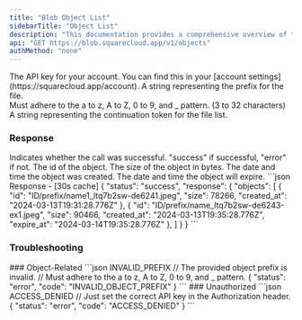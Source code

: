 ```yaml
---
title: "Blob Object List"
sidebarTitle: "Object List"
description: "This documentation provides a comprehensive overview of the GET /v1/objects endpoint of the SquareCloud Blob API."
api: "GET https://blob.squarecloud.app/v1/objects"
authMethod: "none"
---
```


<ParamField header="Authorization" type="string" placeholder="API KEY" required>
  The API key for your account. You can find this in your [account settings](https://squarecloud.app/account).
</ParamField>

<ParamField query="prefix" type="string" placeholder="File Prefix">
  A string representing the prefix for the file.<br/>Must adhere to the a to z, A to Z, 0 to 9, and _ pattern. (3 to 32 characters)
</ParamField>

<ParamField query="continuationToken" type="string" placeholder="Continuation Token">
  A string representing the continuation token for the file list.
</ParamField>

### Response

<ResponseField name="status" type="string">
  Indicates whether the call was successful. "success" if successful, "error" if not.
</ResponseField>

<ResponseField name="response" type="object">

<Expandable title="Toggle object">
<ResponseField name="objects" type="array">

<Expandable title="Toggle object">

<ResponseField name="id" type="string">
  The id of the object.
</ResponseField>

<ResponseField name="size" type="integer">
  The size of the object in bytes.
</ResponseField>

<ResponseField name="created_at" type="ISO 8601">
  The date and time the object was created.
</ResponseField>

<ResponseField name="expire_at" type="ISO 8601">
  The date and time the object will expire.
</ResponseField>

</Expandable>

</ResponseField>
</Expandable>

</ResponseField>

<ResponseExample>
```json Response - [30s cache]
{
  "status": "success",
  "response": {
    "objects": [
      {
        "id": "ID/prefix/name1_ltq7b2sw-de6241.jpeg",
        "size": 78266,
        "created_at": "2024-03-13T19:31:28.776Z"
      },
      {
        "id": "ID/prefix/name_ltq7b2sw-de6243-ex1.jpeg",
        "size": 90466,
        "created_at": "2024-03-13T19:35:28.776Z",
        "expire_at": "2024-03-14T19:35:28.776Z"
      },
    ]
  }
}
```
</ResponseExample>

### Troubleshooting
<Tabs>
    <Tab title="400 Status Code">
        ### Object-Related
        <CodeGroup>
        ```json INVALID_PREFIX
        // The provided object prefix is invalid.
        // Must adhere to the a to z, A to Z, 0 to 9, and _ pattern.
        {
            "status": "error",
            "code": "INVALID_OBJECT_PREFIX"
        }
        ```
        </CodeGroup>
    </Tab>
    <Tab title="401 Status Code">
        ### Unauthorized
        <CodeGroup>
        ```json ACCESS_DENIED
        // Just set the correct API key in the Authorization header.
        {
            "status": "error",
            "code": "ACCESS_DENIED"
        }
        ```
        </CodeGroup>
    </Tab>
</Tabs>

